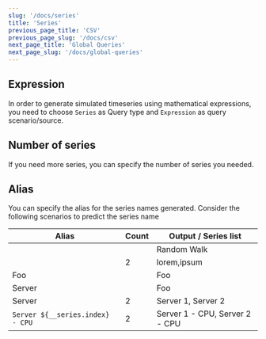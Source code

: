 ```yaml
---
slug: '/docs/series'
title: 'Series'
previous_page_title: 'CSV'
previous_page_slug: '/docs/csv'
next_page_title: 'Global Queries'
next_page_slug: '/docs/global-queries'
---
```


## Expression

In order to generate simulated timeseries using mathematical expressions, you need to choose `Series` as Query type and `Expression` as query scenario/source.

## Number of series

If you need more series, you can specify the number of series you needed.

## Alias

You can specify the alias for the series names generated. Consider the following scenarios to predict the series name

| Alias                            | Count | Output / Series list           |
| -------------------------------- | ----- | ------------------------------ |
|                                  |       | Random Walk                    |
|                                  | 2     | lorem,ipsum                    |
| Foo                              |       | Foo                            |
| Server                           |       | Foo                            |
| Server                           | 2     | Server 1, Server 2             |
| `Server ${__series.index} - CPU` | 2     | Server 1 - CPU, Server 2 - CPU |
